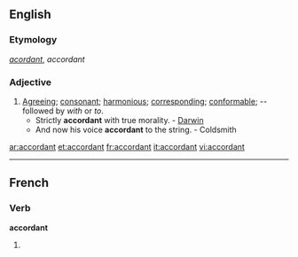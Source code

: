 ==English==

===Etymology===
{{etyl|fro}} ''[[acordant]]'', {{etyl|fr}} ''accordant''

===Adjective===
{{en-adj}}

# [[agreeing|Agreeing]]; [[consonant]]; [[harmonious]]; [[corresponding]]; [[conformable]]; -- followed by ''with'' or ''to''.
#* Strictly '''accordant''' with true morality. - [[Darwin]]
#* And now his voice '''accordant''' to the string. - Coldsmith

[[ar:accordant]]
[[et:accordant]]
[[fr:accordant]]
[[it:accordant]]
[[vi:accordant]]

----
==French==

===Verb===
'''accordant'''

# {{present participle of|accorder|lang=fr}}
 {{count page|[[Wiktionary:Page count]]}} 
{{rfc-auto}}